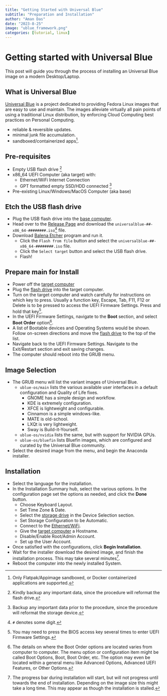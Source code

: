 ```yaml
---
title: "Getting Started with Universal Blue"
subtitle: "Preparation and Installation"
author: "Aman Das"
date: "2023-8-25"
image: "ublue_framework.png"
categories: [tutorial, linux]
---
```


# Getting started with Universal Blue

This post will guide you through the process of installing an Universal Blue image on a modern Desktop/Laptop.

## What is Universal Blue

[Universal Blue](https://universal-blue.org/) is a project dedicated to providing Fedora Linux images that are easy to use and maintain. The images alleviate virtually all pain points of using a traditional Linux distribution, by enforcing Cloud Computing best practices on Personal Computing.

- reliable & reversible updates.
- minimal junk file accumulation.
- sandboxed/containerized apps[^1].

[^1]: Only Flatpak/Appimage sandboxed, or Docker containerized applications are supported.

## Pre-requisites

-   [Empty USB flash drive]{#usb} [^2]
-   [x86_64 UEFI Computer]{#target} (aka target) with:
    -   [Ethernet/WiFi Internet Connection]{#internet}
    -   [GPT formatted empty SSD/HDD connected]{#storage} [^3]
-   [Pre-existing Linux/Windows/MacOS Computer]{#base} (aka base)

[^2]: Kindly backup any important data, since the procedure will reformat the flash drive.

[^3]: Backup any important data prior to the procedure, since the procedure will reformat the storage device.

## Etch the USB flash drive

-   Plug the USB flash drive into the [base computer](#base).
-   Head over to the [Release Page](https://github.com/ublue-os/main/releases/latest) and download the `universalblue-##-x86_64-########.iso`[^4] file.
-   Download [Balena Etcher](https://etcher.balena.io/) program and run it.
    -   Click the `Flash from file` button and select the `universalblue-##-x86_64-########.iso` file.
    -   Click the `Select target` button and select the USB flash drive.
    -   Flash!

[^4]: `#` denotes some digit.

## Prepare main for Install

-   Power off the [target computer](#target)
-   Plug the [flash drive](#usb) into the target computer.
-   Turn on the target computer and watch carefully for instructions on which key to press. Usually a function key, Escape, Tab, F11, F12 or Delete is to be pressed to access the UEFI Firmware Settings. Press and hold that key[^5].
-   In the UEFI Firmware Settings, navigate to the **Boot** section, and select **Boot Order** option[^6].
-   A list of Bootable devices and Operating Systems would be shown. Follow on-screen directions and move the [flash drive](#usb) to the top of the list.
-   Navigate back to the UEFI Firmware Settings. Navigate to the Exit/Restart section and exit saving changes.
-   The computer should reboot into the GRUB menu.

[^5]: You may need to press the BIOS access key several times to enter UEFI Firmware Settings.

[^6]: The details on where the Boot Order options are located varies from computer to computer. The menu option or configuration item might be called Boot Options, Boot, Boot Order, etc. The option may even be located within a general menu like Advanced Options, Advanced UEFI Features, or Other Options.

## Image Selection

-   The GRUB menu will list the variant images of Universal Blue.
    -   `ublue-os/main` lists the various available user interfaces in a default configuration and Quality of Life fixes.
        -   GNOME has a simple design and workflow.
        -   KDE is extremely configuration.
        -   XFCE is lightweight and configurable.
        -   Cinnamon is a simple windows-like.
        -   MATE is old-school.
        -   LXQt is very lightweight.
        -   Sway is Build-it-Yourself.
    -   `ublue-os/nvidia` lists the same, but with support for NVIDIA GPUs.
    -   `ublue-os/bluefin` lists Bluefin images, which are configured and curated by the Universal Blue community.
-   Select the desired image from the menu, and begin the Anaconda installer.

## Installation

-   Select the language for the installation.
-   In the Installation Summary hub, select the various options. In the configuration page set the options as needed, and click the **Done** button.
    -   Choose Keyboard Layout.
    -   Set Time Zone & Date.
    -   Select the [storage drive](#storage) in the Device Selection section.
    -   Set Storage Configuration to be Automatic.
    -   Connect to the [Ethernet/WiFi](#internet).
    -   Give the [target computer](#target) a Hostname.
    -   Disable/Enable Root/Admin Account.
    -   Set up the User Account.
-   Once satisfied with the configurations, click **Begin Installation**.
-   Wait for the installer download the desired image, and finish the installation process. This may take several minutes[^7].
-   Reboot the computer into the newly installed System.

[^7]: The progress bar during installation will start, but will not progress until towards the end of installation. Depending on the image size this might take a long time. This may appear as though the installation is stalled.
